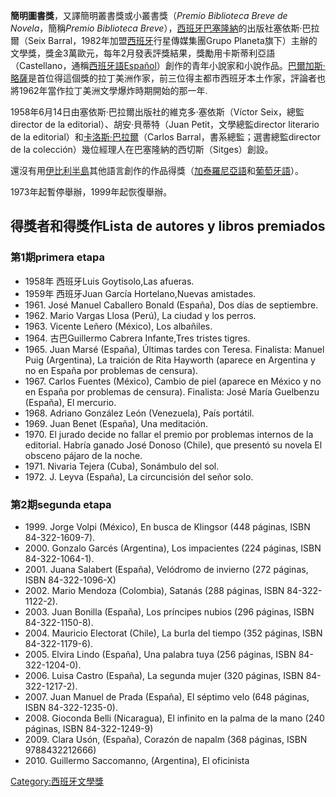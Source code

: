 '''簡明圖書獎'''，又譯簡明叢書獎或小叢書獎（''Premio Biblioteca Breve de Novela''，簡稱''Premio Biblioteca Breve''），[[西班牙|西班牙]][[巴塞隆納|巴塞隆納]]的出版社塞依斯·巴拉爾（Seix Barral，1982年加盟[[西班牙|西班牙]]行星傳媒集團Grupo Planeta旗下）主辦的文學獎，獎金3萬歐元，每年2月發表評獎結果，獎勵用卡斯蒂利亞語（Castellano，通稱[[西班牙語|西班牙語]]Español）創作的青年小說家和小說作品。[[巴爾加斯·略薩|巴爾加斯·略薩]]是首位得這個獎的拉丁美洲作家，前三位得主都市西班牙本土作家，評論者也將1962年當作拉丁美洲文學爆炸時期開始的那一年.

1958年6月14日由塞依斯·巴拉爾出版社的維克多·塞依斯（Víctor Seix，總監director de la editorial）、胡安·貝蒂特（Juan Petit，文學總監director literario de la editorial）和[[卡洛斯·巴拉爾|卡洛斯·巴拉爾]]（Carlos Barral，書系總監；選書總監director de la colección）幾位經理人在巴塞隆納的西切斯（Sitges）創設。

還沒有用[[伊比利半島|伊比利半島]]其他語言創作的作品得獎（[[加泰羅尼亞語|加泰羅尼亞語]]和[[葡萄牙語|葡萄牙語]]）。

1973年起暫停舉辦，1999年起恢復舉辦。

==得獎者和得獎作Lista de autores y libros premiados==
===第1期primera etapa===
*1958年 西班牙Luis Goytisolo,Las afueras. 
*1959年 西班牙Juan García Hortelano,Nuevas amistades. 
*1961. José Manuel Caballero Bonald (España), Dos días de septiembre. 
*1962. Mario Vargas Llosa (Perú), La ciudad y los perros. 
*1963. Vicente Leñero (México), Los albañiles. 
*1964. 古巴Guillermo Cabrera Infante,Tres tristes tigres. 
*1965. Juan Marsé (España), Últimas tardes con Teresa. Finalista: Manuel Puig (Argentina), La traición de Rita Hayworth (aparece en Argentina y no en España por problemas de censura). 
*1967. Carlos Fuentes (México), Cambio de piel (aparece en México y no en España por problemas de censura). Finalista: José María Guelbenzu (España), El mercurio. 
*1968. Adriano González León (Venezuela), País portátil. 
*1969. Juan Benet (España), Una meditación. 
*1970. El jurado decide no fallar el premio por problemas internos de la editorial. Habría ganado José Donoso (Chile), que presentó su novela El obsceno pájaro de la noche. 
*1971. Nivaria Tejera (Cuba), Sonámbulo del sol. 
*1972. J. Leyva (España), La circuncisión del señor solo. 
===第2期segunda etapa===
*1999. Jorge Volpi (México), En busca de Klingsor (448 páginas, ISBN 84-322-1609-7). 
*2000. Gonzalo Garcés (Argentina), Los impacientes (224 páginas, ISBN 84-322-1064-1). 
*2001. Juana Salabert (España), Velódromo de invierno (272 páginas, ISBN 84-322-1096-X) 
*2002. Mario Mendoza (Colombia), Satanás (288 páginas, ISBN 84-322-1122-2). 
*2003. Juan Bonilla (España), Los príncipes nubios (296 páginas, ISBN 84-322-1150-8). 
*2004. Mauricio Electorat (Chile), La burla del tiempo (352 páginas, ISBN 84-322-1179-6). 
*2005. Elvira Lindo (España), Una palabra tuya (256 páginas, ISBN 84-322-1204-0). 
*2006. Luisa Castro (España), La segunda mujer (320 páginas, ISBN 84-322-1217-2). 
*2007. Juan Manuel de Prada (España), El séptimo velo (648 páginas, ISBN 84-322-1235-0). 
*2008. Gioconda Belli (Nicaragua), El infinito en la palma de la mano (240 páginas, ISBN 84-322-1249-9) 
*2009. Clara Usón, (España), Corazón de napalm (368 páginas, ISBN 9788432212666) 
*2010. Guillermo Saccomanno, (Argentina), El oficinista

[[Category:西班牙文學獎|Category:西班牙文學獎]]